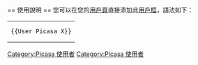 {{Userbox
  |border-c = #000000
  |border-s = 1
  |id-c        = #FFFFFF
  |id-fc       = #000000
  |info-c     = #FFFFFF
  |info-s     = 10
  |info-fc    = #000000
  |id           = <!-- 合理使用文件：Picasa_Icon.png -->[[:File:Picasa_Icon.png|45px]]
  |info        = 該用戶使用[[Picasa]]<br>在[[個人電腦]]上整理[[照片]]
}}

<includeonly>[[Category:Picasa 使用者]]</includeonly>
<noinclude>
<div style="clear: both; float: left;"></div>
<br>
== 使用說明 ==
您可以在您的[[維基百科:用戶頁|用戶頁]]直接添加此[[維基百科:用戶框|用戶框]]，語法如下：
{| style="background: transparent; float: left;"
|<pre>{{User Picasa X}}</pre>
|}
[[Category:Picasa 使用者]]
</noinclude>